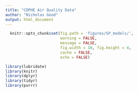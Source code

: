 ```yaml
---
title: "CDPHE Air Quality Data"
author: "Nicholas Good"
output: html_document
---
```


```r
  knitr::opts_chunk$set(fig.path = 'figures/SP_models/',
                        warning = FALSE,
                        message = FALSE,
                        fig.width = 10, fig.height = 4,
                        cache = FALSE,
                        echo = FALSE)
```

```r
library(lubridate)
library(knitr)
library(dplyr)
library(tidyr)
library(purrr)
```